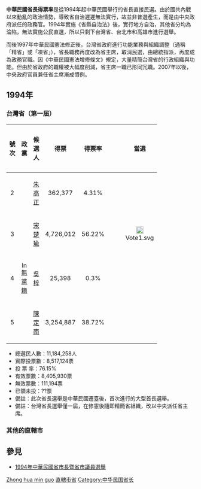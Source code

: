 '''中華民國省長得票率'''是從1994年起中華民國舉行的省長直接民選。由於國共內戰以來動亂的政治情勢，導致省自治遲遲無法實行，故並非普選產生，而是由中央政府派任的政務官。1994年實施《省縣自治法》後，實行地方自治，其他省分均為淪陷，無法實施公民直選，所以只剩下台灣省、台北市和高雄市進行選舉。

而後1997年中華民國憲法修正後，台灣省政府進行功能業務與組織調整（通稱「精省」或「凍省」），省長職務再度改為省主席，取消民選，由總統指派，再度成為政務官職。因《中華民國憲法增修條文》規定，大量精簡台灣省的行政組織與功能。但由於省政府的職權被大幅度削減，省主席一職已形同冗職。2007年以後，中央政府官員兼任省主席漸成慣例。

==1994年==
===台灣省（第一屆）===
{| class="wikitable" width=80%
!width=5%|號次 !!width=15%|政黨 !!width=10%|候選人 !!width=10%|得票 !!width=10%|得票率 !!width=5%|當選 !!width=25%|備註
|-0
| align="center"|1||align="center"|[[File:Independent_candidate_icon_(TW).svg|16px]] [[無黨籍|無黨籍]]||align="center"|蔡正治||align="center"|37,256||align="center"|0.44%||align="center"| ||　
|-
| align="center"|2||align="center"|{{np|16px}}||align="center"|[[朱高正|朱高正]]||align="center"|362,377||align="center"|4.31%||align="center"|　||　
|-
| align="center"|3||align="center"|{{Kmt|19px}}||align="center"|[[宋楚瑜|宋楚瑜]]||align="center"|4,726,012||align="center"|56.22%||align="center"|[[File:Vote1.svg|20px]]||　
|-
| align="center"|4||align="center"|[[File:Independent_candidate_icon_(TW).svg|16px]] [[無黨籍|無黨籍]]||align="center"|[[吳梓|吳梓]]||align="center"|25,398||align="center"|0.3%||align="center"| ||　
|-
| align="center"|5||align="center"|{{Dpp|16px}}||align="center"|[[陳定南|陳定南]]||align="center"|3,254,887||align="center"|38.72%||align="center"| ||　
|}
* 總選民人數：11,184,258人
* 實際投票數：8,517,124票
* 投 票 率：76.15%
* 有效票數：8,405,930票
* 無效票數：111,194票
* 已領未投：??票
* 備註：此次省長選舉是中華民國遷臺後，首次進行的大型首長選舉。
* 備註：台灣省長選舉僅一屆，在修憲後隨即精簡省組織，改以中央派任省主席。


===其他的直轄市===
{{Seealso|中華民國歷任直轄市長得票率}}

==參見==
* [[1994年中華民國省市長暨省市議員選舉|1994年中華民國省市長暨省市議員選舉]]

[[Category:1994年台灣選舉|Zhong hua min guo]]
[[Category:中華民國地方首長選舉|直轄市省]]
[[Category:中华民国省长|Category:中华民国省长]]